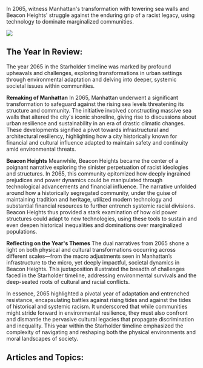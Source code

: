 In 2065, witness Manhattan's transformation with towering sea walls and Beacon Heights' struggle against the enduring grip of a racist legacy, using technology to dominate marginalized communities.

![](https://www.blockstar.com/wp-content/uploads/2024/06/2066-manhattan.png)

## The Year In Review:
The year 2065 in the Starholder timeline was marked by profound upheavals and challenges, exploring transformations in urban settings through environmental adaptation and delving into deeper, systemic societal issues within communities.

**Remaking of Manhattan** In 2065, Manhattan underwent a significant transformation to safeguard against the rising sea levels threatening its structure and community. The initiative involved constructing massive sea walls that altered the city's iconic shoreline, giving rise to discussions about urban resilience and sustainability in an era of drastic climatic changes. These developments signified a pivot towards infrastructural and architectural resiliency, highlighting how a city historically known for financial and cultural influence adapted to maintain safety and continuity amid environmental threats.

**Beacon Heights** Meanwhile, Beacon Heights became the center of a poignant narrative exploring the sinister perpetuation of racist ideologies and structures. In 2065, this community epitomized how deeply ingrained prejudices and power dynamics could be manipulated through technological advancements and financial influence. The narrative unfolded around how a historically segregated community, under the guise of maintaining tradition and heritage, utilized modern technology and substantial financial resources to further entrench systemic racial divisions. Beacon Heights thus provided a stark examination of how old power structures could adapt to new technologies, using these tools to sustain and even deepen historical inequalities and dominations over marginalized populations.

**Reflecting on the Year's Themes** The dual narratives from 2065 shone a light on both physical and cultural transformations occurring across different scales—from the macro adjustments seen in Manhattan’s infrastructure to the micro, yet deeply impactful, societal dynamics in Beacon Heights. This juxtaposition illustrated the breadth of challenges faced in the Starholder timeline, addressing environmental survivals and the deep-seated roots of cultural and racial conflicts.

In essence, 2065 highlighted a pivotal year of adaptation and entrenched resistance, encapsulating battles against rising tides and against the tides of historical and systemic racism. It underscored that while communities might stride forward in environmental resilience, they must also confront and dismantle the pervasive cultural legacies that propagate discrimination and inequality. This year within the Starholder timeline emphasized the complexity of navigating and reshaping both the physical environments and moral landscapes of society.

## Articles and Topics:

